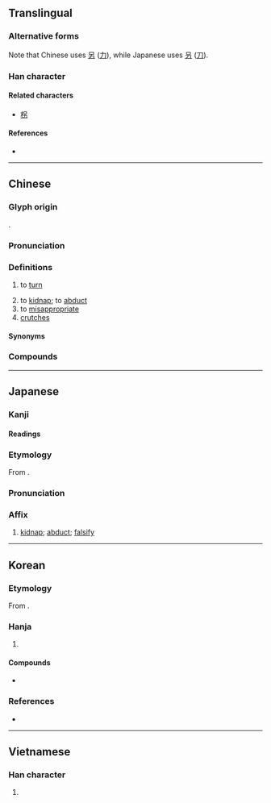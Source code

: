 {{also|招|枴|柺}}
{{character info}}
==Translingual==
{{ja-forms|拐|拐|拐}}

===Alternative forms===
Note that Chinese uses [[另]] ([[力]]), while Japanese uses [[叧]] ([[刀]]).

===Han character===
{{Han char|rn=64|rad=手|as=05|sn=8|four=56027|canj=QRKS,QRSH|ids=⿰扌另, ⿰扌叧}}

====Related characters====
* [[柺]]

====References====
* {{Han ref|kx=0425.100|dkj=11955|dj=0773.150|hdz=31853.030|uh=62D0|ud=25296|bh=A9E4|bd=43492}}

----

==Chinese==
{{zh-forms}}

===Glyph origin===
{{Han etym}}
{{Han compound|手|alt1=扌|t1=hand|冎|ls=psc|c1=s|c2=p}}.

===Pronunciation===
{{zh-pron
|m=guǎi
|c=gwaai2
|h=pfs=kóai
|md=
|mn=koái/tw,zz:koāiⁿ
|mn_note=koāiⁿ - 擓 is used in the Mainland
|w=2kua
|mc=y
|oc=y
|cat=v,n
}}

===Definitions===
{{zh-hanzi}}

# to [[turn]]
#: {{zh-x|請 右 拐。|Please turn right.}}
#: {{zh-x|請 左 拐。|Please turn left.}}
# to [[kidnap]]; to [[abduct]]
# to [[misappropriate]]
# [[crutches]]

====Synonyms====
{{zh-dial|轉}}

===Compounds===
{{zh-der|拐杖|三拐兒|拐走|拐進|大拐|小拐|左拐|右拐|拐角|拐角處|拐角處遇見幸福|拐彎|拐彎抹角|拐棍|拐棍兒|拐點|拐賣|拐騙|拐彎兒|拐著彎|七拐八彎|繞拐|七繞八拐|坑​蒙​拐​騙|胳膊肘往外拐|誘拐|雙拐|曲里拐彎|誘拐者|孤拐|羊拐|架拐|一瘸一拐|腳骨拐|丟拐|孤拐臉|刁風拐月|刁拐|一拐一拐|孤拐面|匿拐|拐盜|拐肘|拐裨子|拐子|拐子馬|拐步|拐子臉|拐枕|拐帶|拄拐|拐誘|拐帶人口|拐跑|拐門|拐兒|柳拐子病|拐抓|拐孤|曲裡拐彎|拐子頭|拿拐|木拐梯子|鐵拐李|豬拐子|龍頭拐杖|辣拐子}}

{{zh-cat|Elementary}}

----

==Japanese==

===Kanji===
{{ja-kanji|grade=c|rs=手05}}

====Readings====
{{ja-readings
|goon=げ
|kanon=かい
|kun=かた-る
}}

===Etymology===
{{ja-kanjitab|かい|yomi=kanon}}
From {{der|ja|ltc|sort=かい|-}} {{ltc-l|拐}}.

===Pronunciation===
{{ja-pron|かい|y=kanon}}

===Affix===
{{ja-pos|affix|かい}}

# [[kidnap]]; [[abduct]]; [[falsify]]

----

==Korean==

===Etymology===
From {{der|ko|ltc|-}} {{ltc-l|拐|id=1}}.

===Hanja===
{{ko-hanja|속이다|속일|괴}}

# {{hanja form of|괴|[[kidnap]]; [[abduct]]; [[falsify]]}}

====Compounds====
* {{ko-l|유괴|[[abduction]]; [[kidnapping]]|誘拐}}

===References===
* {{R:hanjadoc|3900}}

----

==Vietnamese==

===Han character===
{{vi-hantu|[[quảy]], [[quải]], [[quái]], [[quẩy]], [[quay]], [[quày]], [[quầy]]|rs=手05}}

# {{rfdef|vi|sort=手05}}